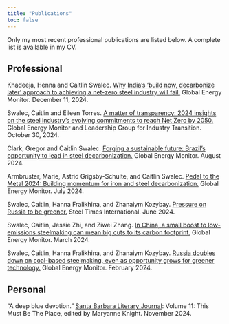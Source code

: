 ```yaml
---
title: "Publications"
toc: false
---
```


Only my most recent professional publications are listed below. A complete list is available in my CV.

::: {#hero-heading}
## Professional

Khadeeja, Henna and Caitlin Swalec. [Why India’s ‘build now, decarbonize later’ approach to achieving a net-zero steel industry will fail.](https://globalenergymonitor.org/wp-content/uploads/2024/11/GEM-India-steel-brief-December-2024.pdf) Global Energy Monitor. December 11, 2024.

Swalec, Caitlin and Eileen Torres. [A matter of transparency: 2024 insights on the steel industry’s evolving commitments to reach Net Zero by 2050.](https://globalenergymonitor.org/report/a-matter-of-transparency-2024-insights-on-the-steel-industrys-evolving-commitments-to-reach-net-zero-by-2050/) Global Energy Monitor and Leadership Group for Industry Transition. October 30, 2024.

Clark, Gregor and Caitlin Swalec. [Forging a sustainable future: Brazil’s opportunity to lead in steel decarbonization.](https://globalenergymonitor.org/report/forging-a-sustainable-future-brazils-opportunity-to-lead-in-steel-decarbonization/?utm_source=Global+Energy+Monitor&utm_campaign=6c70e1abe4-EMAIL_CAMPAIGN_2024_06_24_09_44_COPY_01&utm_medium=email&utm_term=0_-a8962d5afc-%5BLIST_EMAIL_ID%5D) Global Energy Monitor. August 2024.

Armbruster, Marie, Astrid Grigsby-Schulte, and Caitlin Swalec. [Pedal to the Metal 2024: Building momentum for iron and steel decarbonization.](https://globalenergymonitor.org/report/pedal-to-the-metal-2024/) Global Energy Monitor. July 2024.

Swalec, Caitlin, Hanna Fralikhina, and Zhanaiym Kozybay. [Pressure on Russia to be greener.](https://issuu.com/quartzbusinessmedia/docs/steel_times_international_digital_june_2024) Steel Times International. June 2024.

Swalec, Caitlin, Jessie Zhi, and Ziwei Zhang. [In China, a small boost to low-emissions steelmaking can mean big cuts to its carbon footprint.](https://globalenergymonitor.org/report/in-china-a-small-boost-to-low-emissions-steelmaking-can-mean-big-cuts-to-its-carbon-footprint/) Global Energy Monitor. March 2024.

Swalec, Caitlin, Hanna Fralikhina, and Zhanaiym Kozybay. [Russia doubles down on coal-based steelmaking, even as opportunity grows for greener technology.](https://globalenergymonitor.org/report/russia-doubles-down-on-coal-based-steelmaking-even-as-opportunity-grows-for-greener-technology/) Global Energy Monitor. February 2024.
:::

<div>

## Personal

"A deep blue devotion." [Santa Barbara Literary Journal](https://www.santabarbaraliteraryjournal.com/): Volume 11: This Must Be The Place, edited by Maryanne Knight. November 2024.

</div>
